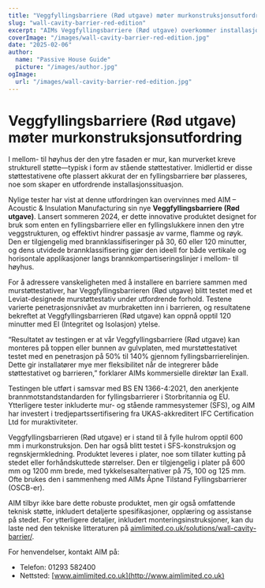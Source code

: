 ```yaml
---
title: "Veggfyllingsbarriere (Rød utgave) møter murkonstruksjonsutfordring"
slug: "wall-cavity-barrier-red-edition"
excerpt: "AIMs Veggfyllingsbarriere (Rød utgave) overkommer installasjonsutfordringer ved å integrere med murstøttestativer samtidig som den sikrer robust brannbeskyttelse."
coverImage: "/images/wall-cavity-barrier-red-edition.jpg"
date: "2025-02-06"
author:
  name: "Passive House Guide"
  picture: "/images/author.jpg"
ogImage:
  url: "/images/wall-cavity-barrier-red-edition.jpg"
---
```


# Veggfyllingsbarriere (Rød utgave) møter murkonstruksjonsutfordring

I mellom- til høyhus der den ytre fasaden er mur, kan murverket kreve strukturell støtte—typisk i form av stående støttestativer. Imidlertid er disse støttestativene ofte plassert akkurat der en fyllingsbarriere bør plasseres, noe som skaper en utfordrende installasjonssituasjon.

Nylige tester har vist at denne utfordringen kan overvinnes med AIM – Acoustic & Insulation Manufacturing sin nye **Veggfyllingsbarriere (Rød utgave)**. Lansert sommeren 2024, er dette innovative produktet designet for bruk som enten en fyllingsbarriere eller en fyllingslukkere innen den ytre veggstrukturen, og effektivt hindrer passasje av varme, flamme og røyk. Den er tilgjengelig med brannklassifiseringer på 30, 60 eller 120 minutter, og dens utvidede brannklassifisering gjør den ideell for både vertikale og horisontale applikasjoner langs brannkompartiseringslinjer i mellom- til høyhus.

For å adressere vanskeligheten med å installere en barriere sammen med murstøttestativer, har Veggfyllingsbarrieren (Rød utgave) blitt testet med et Leviat-designede murstøttestativ under utfordrende forhold. Testene varierte penetrasjonsnivået av murbraketten inn i barrieren, og resultatene bekreftet at Veggfyllingsbarrieren (Rød utgave) kan oppnå opptil 120 minutter med EI (Integritet og Isolasjon) ytelse.

“Resultatet av testingen er at vår Veggfyllingsbarriere (Rød utgave) kan monteres på toppen eller bunnen av gulvplaten, med murstøttestativet testet med en penetrasjon på 50% til 140% gjennom fyllingsbarrierelinjen. Dette gir installatører mye mer fleksibilitet når de integrerer både støttestativet og barrieren,” forklarer AIMs kommersielle direktør Ian Exall.

Testingen ble utført i samsvar med BS EN 1366-4:2021, den anerkjente brannmotstandstandarden for fyllingsbarrierer i Storbritannia og EU. Ytterligere tester inkluderte mur- og stående rammesystemer (SFS), og AIM har investert i tredjepartssertifisering fra UKAS-akkreditert IFC Certification Ltd for muraktiviteter.

Veggfyllingsbarrieren (Rød utgave) er i stand til å fylle hulrom opptil 600 mm i murkonstruksjon. Den har også blitt testet i SFS-konstruksjon og regnskjermkledning. Produktet leveres i plater, noe som tillater kutting på stedet eller forhåndskuttede størrelser. Den er tilgjengelig i plater på 600 mm og 1200 mm brede, med tykkelsesalternativer på 75, 100 og 125 mm. Ofte brukes den i sammenheng med AIMs Åpne Tilstand Fyllingsbarrierer (OSCB-er).

AIM tilbyr ikke bare dette robuste produktet, men gir også omfattende teknisk støtte, inkludert detaljerte spesifikasjoner, opplæring og assistanse på stedet. For ytterligere detaljer, inkludert monteringsinstruksjoner, kan du laste ned den tekniske litteraturen på [aimlimited.co.uk/solutions/wall-cavity-barrier/](http://aimlimited.co.uk/solutions/wall-cavity-barrier/).

For henvendelser, kontakt AIM på:

- Telefon: 01293 582400
- Nettsted: [www.aimlimited.co.uk](http://www.aimlimited.co.uk)